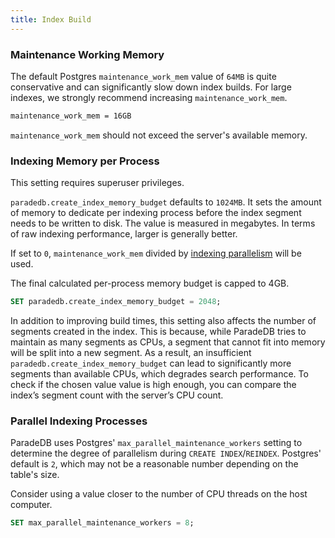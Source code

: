 ```yaml
---
title: Index Build
---
```


### Maintenance Working Memory

The default Postgres `maintenance_work_mem` value of `64MB` is quite conservative and can significantly slow down index builds. For large indexes,
we strongly recommend increasing `maintenance_work_mem`.

```bash postgresql.conf
maintenance_work_mem = 16GB
```

`maintenance_work_mem` should not exceed the server's available memory.

### Indexing Memory per Process

<Note>This setting requires superuser privileges.</Note>

`paradedb.create_index_memory_budget` defaults to `1024MB`. It sets the amount of memory to dedicate per indexing process before the index segment needs to be
written to disk. The value is measured in megabytes. In terms of raw indexing performance, larger is generally better.

If set to `0`, `maintenance_work_mem` divided by [indexing parallelism](#parallel-indexing-processes) will be used.

The final calculated per-process memory budget is capped to 4GB.

```sql
SET paradedb.create_index_memory_budget = 2048;
```

In addition to improving build times, this setting also affects the number of segments created in the index. This is because, while ParadeDB tries to maintain as many segments as CPUs, a segment that cannot fit into memory will be split into a new segment. As a result, an insufficient `paradedb.create_index_memory_budget` can lead to significantly more segments than available CPUs, which degrades search performance. To check if the chosen value value is high enough, you can compare the index’s segment count with the server’s CPU count.

### Parallel Indexing Processes

ParadeDB uses Postgres' `max_parallel_maintenance_workers` setting to determine the degree of parallelism during `CREATE INDEX`/`REINDEX`. Postgres' default is `2`, which may not be a reasonable number depending on the table's size.

Consider using a value closer to the number of CPU threads on the host computer.

```sql
SET max_parallel_maintenance_workers = 8;
```
